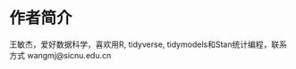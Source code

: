 # 作者简介 {#author .unnumbered}

王敏杰，爱好数据科学，喜欢用R, tidyverse, tidymodels和Stan统计编程，联系方式 wangmj@sicnu.edu.cn
